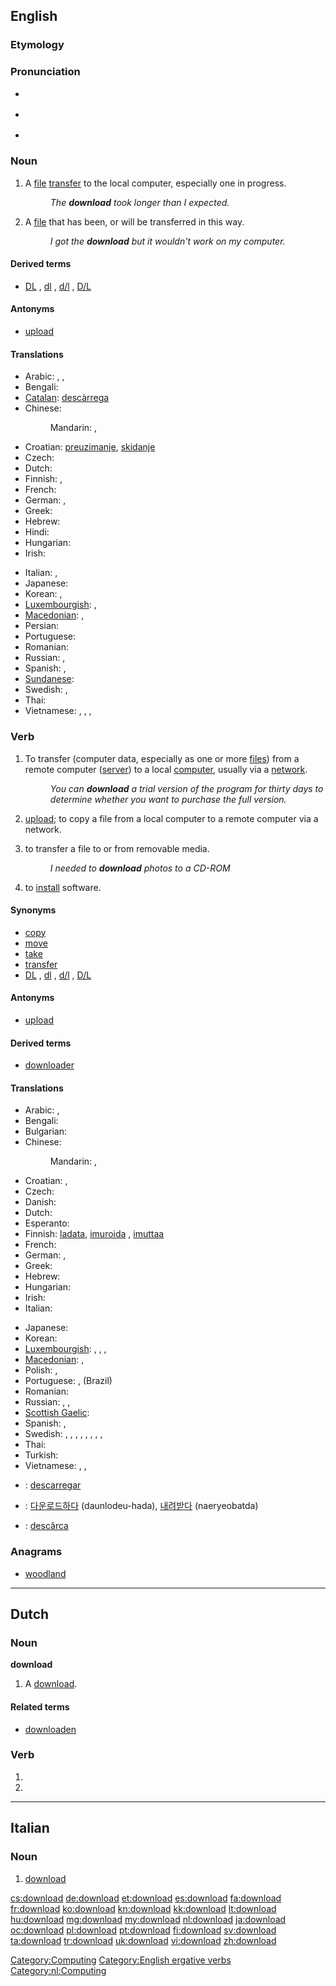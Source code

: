 {{wikipedia|Uploading and downloading}}
{{also|Download}}
==English==

===Etymology===
{{compound|down|load}}

===Pronunciation===
* {{a|RP}} {{IPA|/ˌdaʊnˈləʊd/}}
* {{a|US}} {{IPA|/ˈdaʊnˌloʊd/}}
* {{audio|en-us-download.ogg|Audio (US)}}

===Noun===
{{en-noun}}

# A [[file]] [[transfer]] to the local computer, especially one in progress.
#: ''The '''download''' took longer than I expected.''
# A [[file]] that has been, or will be transferred in this way.
#: ''I got the '''download''' but it wouldn't work on my computer.''

====Derived terms====
* [[DL]] , [[dl]] , [[d/l]] , [[D/L]]  {{qualifier|abbreviation}}

====Antonyms====
* [[upload]]

====Translations====
{{trans-top|file transfer to the local computer}}
* Arabic: {{t|ar|تنزيل|m|tr=tanziil}},  {{t|ar|تحميل|m|tr=taHmiil}},  {{t|ar|داونلود|m|tr=daunluud}}
* Bengali: {{t|bn|ডাউনলোড|sc=Beng}}
* [[Catalan]]: [[descàrrega]]
* Chinese:
*: Mandarin: {{t-|cmn|下載|sc=Hani}},  {{t-|cmn|下载|tr=xiàzǎi|sc=Hani}}
* Croatian: [[preuzimanje]], [[skidanje]]
* Czech: {{t-|cs|stažení|n}}
* Dutch: {{t+|nl|download|m}}
* Finnish: {{t+|fi|lataus}}, {{t-|fi|imurointi}} {{italbrac|slang}}
* French: {{t+|fr|téléchargement|m}}
* German: {{t+|de|Download|m}},  {{t|de|Herunterladen|n}}
* Greek: {{t|el|καταφόρτωση|f|tr=katafórtosi}}
* Hebrew: {{t|he|הורדה|f|tr=horada}}
* Hindi: {{t|hi|डाउनलोड|tr=ḍā'unloḍ|xs=Hindi}}
* Hungarian: {{t+|hu|letöltés}}
* Irish: {{t|ga|íoslódáil|f|xs=Irish}}
{{trans-mid}}
* Italian: {{t-|it|download|m}}, {{t+|it|scaricamento|m}}
* Japanese: {{t+|ja|ダウンロード|tr=daunrōdo}}
* Korean: {{t+|ko|다운로드|tr=daunrodeu|sc=Hang}},  {{t|ko|내려받기|tr=naelyeobadgi|sc=Hang}}
* [[Luxembourgish]]: {{t|lb|Download|m}}, {{t|lb|Eroflueden|n}}
* [[Macedonian]]: {{t|mk|преземање|n|tr=prezémanje}},  {{t|mk|симнување|n|tr=simnúvanje}}
* Persian: {{t|fa|دانلود|xs=Persian}}
* Portuguese: {{t|pt|download|m}}
* Romanian: {{t|ro|descărcare|f}}
* Russian: {{t+|ru|скачивание|n|tr=skáčivanije}}, {{t+|ru|скачка|f|tr=skáčka}}
* Spanish: {{t-|es|descarga|f}},  {{t|es|transferencia directa|f}}
* [[Sundanese]]: {{t|su|unjal}}
* Swedish: {{t|sv|nedladdning|c}}, {{t|sv|nerladdning|c}}
* Thai: {{t|th|ดาวน์โหลด|tr=daao-lòht}}
* Vietnamese: {{t|vi|tải xuống|alt=sự tải xuống|xs=Vietnamese}},  {{t|vi|truyền xuống|alt=sự truyền xuống|xs=Vietnamese}},  {{t|vi|nạp xuống|alt=sự nạp xuống|xs=Vietnamese}},  {{t|vi|viễn nạp|alt=sự viễn nạp|xs=Vietnamese}}
{{trans-bottom}}

===Verb===
{{en-verb}}

# {{transitive}} To transfer (computer data, especially as one or more [[file|files]]) from a remote computer ([[server]]) to a local [[computer]], usually via a [[network]].
#: ''You can '''download''' a trial version of the program for thirty days to determine whether you want to purchase the full version.''
# {{transitive|nonstandard}} [[upload]]; to copy a file from a local computer to a remote computer via a network.
# {{transitive|nonstandard}} to transfer a file to or from removable media.
#: ''I needed to '''download''' photos to a CD-ROM''
# {{transitive|nonstandard}} to [[install]] software.

====Synonyms====
* [[copy]]
* [[move]]
* [[take]]
* [[transfer]]
* [[DL]] , [[dl]] , [[d/l]] , [[D/L]]  {{qualifier|abbreviation}}

====Antonyms====
* [[upload]]

====Derived terms====
* [[downloader]]

====Translations====
{{trans-top|to transfer data from a remote computer to a local one}}
* Arabic: {{t-|ar|حمل|tr=Hammala}}, {{t|ar|نزل|tr=nazzala}}
* Bengali: {{t|bn|ডাউনলোড করা|sc=Beng}}
* Bulgarian: {{t|bg|свалям}}
* Chinese:
*: Mandarin: {{t-|cmn|下載|sc=Hani}},  {{t-|cmn|下载|tr=xiàzǎi|sc=Hani}}
* Croatian: {{t-|hr|preuzeti}}, {{t-|hr|skinuti}}
* Czech: {{t-|cs|stáhnout}}
* Danish: {{t|da|nedlagre}}
* Dutch: {{t+|nl|downloaden}}
* Esperanto: {{t|eo|elŝuti}}
* Finnish: [[ladata]], [[imuroida]] {{italbrac|slang}}, [[imuttaa]] {{italbrac|slang}}
* French: {{t+|fr|télécharger}}
* German: {{t+|de|herunterladen}},  {{t+|de|downloaden}}
* Greek: {{t|el|καταφορτώνω|tr=katafortóno}}
* Hebrew: {{t-|he|הוריד|tr=horíd}}
* Hungarian: {{t+|hu|letölt}}
* Irish: {{t|ga| íoslódáil|xs=Irish}}
* Italian: {{t+|it|scaricare}}
{{trans-mid}}
* Japanese: {{t+|ja|ダウンロードする|tr=daunrōdo-suru}}
* Korean: {{t+|ko|다운로드|alt=다운로드하다|tr=daunrodeu-hada|sc=Hang}}
* [[Luxembourgish]]: {{t|lb|eroflueden}}, {{t|lb|roflueden}}, {{t|lb|downloaden}}, {{t|lb|erofsuckelen}}
* [[Macedonian]]: {{t|mk|презема|tr=prézema}},  {{t|mk|симнува|tr=símnuva}}
* Polish: {{t+|pl|ściągać}}, {{t-|pl|ściągnąć}}
* Portuguese: {{t+|pt|descarregar}}, {{t|pt|baixar}} (Brazil)
* Romanian: {{t+|ro|descărca}}
* Russian: {{t+|ru|скачать|tr=skačát’}} {{pf.}}, {{t+|ru|скачивать|tr=skáčivat’}} {{impf}}, {{t|ru|качать|tr=kačát’}} {{impf}}
* [[Scottish Gaelic]]: {{t|gd|luchdaich a-nuas}}
* Spanish: {{t+|es|descargar}}, {{t|es|bajar}}
* Swedish: {{t+|sv|ladda ner}}, {{t|sv|ladda hem}}, {{t|sv|tanka ner}}, {{t|sv|tanka hem}}, {{t+|sv|tanka}}, {{t|sv|dra ner}}, {{t|sv|dra hem}}, {{t|sv|ta hem}}, {{t|sv|plocka hem}}
* Thai: {{t|th|ดาวน์โหลด|tr=daao-lòht}}
* Turkish: {{t+|tr|indirmek}}
* Vietnamese: {{t|vi|tải xuống|xs=Vietnamese}},  {{t|vi|nạp xuống|xs=Vietnamese}},  {{t|vi|viễn nạp|xs=Vietnamese}}
{{trans-bottom}}

{{checktrans-top}}
* {{ttbc|ca}}: [[descarregar]]
* {{ttbc|ko}}: [[다운로드하다]] (daunlodeu-hada), [[내려받다]] (naeryeobatda)
{{trans-mid}}
* {{ttbc|ro}}: [[descărca]]
{{trans-bottom}}

===Anagrams===
* [[woodland#English|woodland]]

[[Category:Computing]]
[[Category:English ergative verbs]]

----

==Dutch==

===Noun===
'''download''' {{m}}

# A [[#English|download]].

====Related terms====
* [[downloaden]]

===Verb===
{{infl|nl}}

# {{nl-verb-form|p=1|n=sg|t=pres|m=ind|downloaden}}
# {{nl-verb-form|m=imp|downloaden}}

[[Category:nl:Computing]]

----

==Italian==

===Noun===
{{infl|it|noun}} {{m|inv}}

# {{computing|lang=it}} [[#English|download]]

[[cs:download]]
[[de:download]]
[[et:download]]
[[es:download]]
[[fa:download]]
[[fr:download]]
[[ko:download]]
[[kn:download]]
[[kk:download]]
[[lt:download]]
[[hu:download]]
[[mg:download]]
[[my:download]]
[[nl:download]]
[[ja:download]]
[[oc:download]]
[[pl:download]]
[[pt:download]]
[[fi:download]]
[[sv:download]]
[[ta:download]]
[[tr:download]]
[[uk:download]]
[[vi:download]]
[[zh:download]]